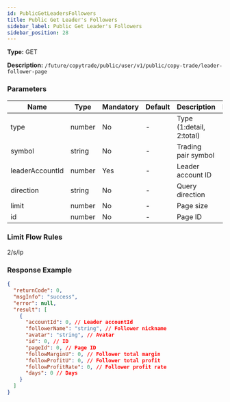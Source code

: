 ```yaml
---
id: PublicGetLeadersFollowers
title: Public Get Leader's Followers
sidebar_label: Public Get Leader's Followers
sidebar_position: 28
---
```


**Type:** GET

**Description:** `/future/copytrade/public/user/v1/public/copy-trade/leader-follower-page`

### Parameters

| Name | Type | Mandatory | Default | Description | Ranges |
| --- | --- | --- | --- | --- | --- |
| type | number | No | - | Type (1:detail, 2:total) | 1, 2 |
| symbol | string | No | - | Trading pair symbol | - |
| leaderAccountId | number | Yes | - | Leader account ID | - |
| direction | string | No | - | Query direction | NEXT, PREV |
| limit | number | No | - | Page size | 10 |
| id | number | No | - | Page ID | - |

### Limit Flow Rules

2/s/ip

### Response Example

```json
{
  "returnCode": 0,
  "msgInfo": "success",
  "error": null,
  "result": [
    {
      "accountId": 0, // Leader accountId
      "followerName": "string", // Follower nickname
      "avatar": "string", // Avatar
      "id": 0, // ID
      "pageId": 0, // Page ID
      "followMarginU": 0, // Follower total margin
      "followProfitU": 0, // Follower total profit
      "followProfitRate": 0, // Follower profit rate
      "days": 0 // Days
    }
  ]
}
```
